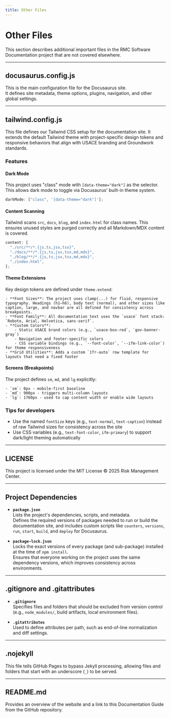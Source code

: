 ```yaml
---
title: Other Files
---
```


# Other Files

This section describes additional important files in the RMC Software Documentation project that are not covered elsewhere.

---

## docusaurus.config.js

This is the main configuration file for the Docusaurus site.  
It defines site metadata, theme options, plugins, navigation, and other global settings.

---

## tailwind.config.js

This file defines our Tailwind CSS setup for the documentation site. It extends the default Tailwind theme with project-specific
design tokens and responsive behaviors that align with USACE branding and Groundwork standards.

### Features

#### Dark Mode

This project uses "class" mode with `[data-theme="dark"]` as the selector. This allows dark mode to toggle via Docusaurus' built-in
theme system.

```js
darkMode: ["class", '[data-theme="dark"]'];
```

#### Content Scanning

Tailwind scans `src`, `docs`, `blog`, and `index.html` for class names. This ensures unused styles are purged correctly and all
Markdown/MDX content is covered.

```js
content: [
  "./src/**/*.{js,ts,jsx,tsx}",
  "./docs/**/*.{js,ts,jsx,tsx,md,mdx}",
  "./blog/**/*.{js,ts,jsx,tsx,md,mdx}",
  "./index.html",
];
```

#### Theme Extensions

Key design tokens are defined under `theme.extend`:

    - **Font Sizes**: The project uses clamp(...) for fluid, responsive typography. Headings (h1–h6), body text (normal), and other sizes like
    caption, large, and navbar are all defined for consistency across breakpoints.
    - **Font Family**: All documentation text uses the `usace` font stack: `Roboto, Arial, Helvetica, sans-serif`.
    - **Custom Colors**:
        - Static USACE brand colors (e.g., `usace-box-red`, `gov-banner-gray`)
        - Navigation and footer-specific colors
        - CSS variable bindings (e.g., `--font-color`, `--ifm-link-color`) for theme responsiveness
    - **Grid Utilities**: Adds a custom `1fr-auto` row template for layouts that need a fixed footer

#### Screens (Breakpoints)

The project defines `sm`, `md`, and `lg` explicitly:

    - `sm`: 0px - mobile-first baseline
    - `md`: 900px - triggers multi-column layouts
    - `lg`: 1760px - used to cap content width or enable wide layouts

### Tips for developers

- Use the named `fontSize` keys (e.g., `text-normal`, `text-caption`) instead of raw Tailwind sizes for consistency across the site
- Use CSS variables (e.g., `text-font-color`, `ifm-primary`) to support dark/light theming automatically

---

## LICENSE

This project is licensed under the MIT License © 2025 Risk Management Center.

---

## Project Dependencies

- **`package.json`**  
  Lists the project's dependencies, scripts, and metadata.  
  Defines the required versions of packages needed to run or build the documentation site, and includes custom scripts like `counters`, `versions`, `run`, `start`, `build`, and `deploy` for Docusaurus.

- **`package-lock.json`**  
  Locks the exact versions of every package (and sub-package) installed at the time of `npm install`.  
  Ensures that everyone working on the project uses the same dependency versions, which improves consistency across environments.

---

## .gitignore and .gitattributes

- **`.gitignore`**  
  Specifies files and folders that should be excluded from version control (e.g., `node_modules/`, build artifacts, local environment files).

- **`.gitattributes`**  
  Used to define attributes per path, such as end-of-line normalization and diff settings.

---

## .nojekyll

This file tells GitHub Pages to bypass Jekyll processing, allowing files and folders that start with an underscore (`_`) to be served.

---

## README.md

Provides an overview of the website and a link to this Documentation Guide from the GitHub repository.

